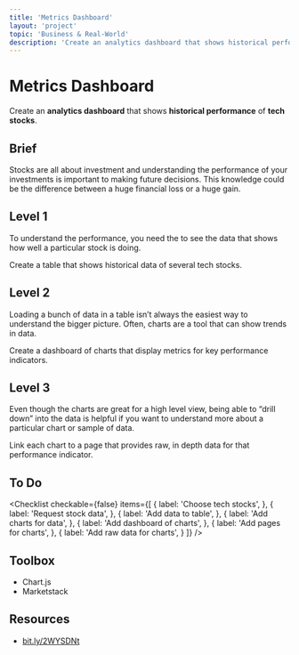 ```yaml
---
title: 'Metrics Dashboard'
layout: 'project'
topic: 'Business & Real-World'
description: 'Create an analytics dashboard that shows historical performance of tech stocks.'
---
```



<ProjectHeader>

# Metrics Dashboard

Create an <strong className="color-blue">analytics dashboard</strong> that shows <strong className="color-purple">historical performance</strong> of <strong className="color-purple">tech stocks</strong>.

</ProjectHeader>

<ProjectContent>

## Brief

Stocks are all about investment and understanding the performance of your investments is important to making future decisions. This knowledge could be the difference between a huge financial loss or a huge gain.

## Level 1

To understand the performance, you need the to see the data that shows how well a particular stock is doing.

Create a table that shows historical data of several tech stocks.

<LoginRequired>

## Level 2

Loading a bunch of data in a table isn’t always the easiest way to understand the bigger picture. Often, charts are a tool that can show trends in data.

Create a dashboard of charts that display metrics for key performance indicators.

## Level 3

Even though the charts are great for a high level view, being able to “drill down” into the data is helpful if you want to understand more about a particular chart or sample of data.

Link each chart to a page that provides raw, in depth data for that performance indicator.

</LoginRequired>

</ProjectContent>

<ProjectSidebar>

## To Do

<Checklist checkable={false} items={[
  {
    label: 'Choose tech stocks',
  },
  {
    label: 'Request stock data',
  },
  {
    label: 'Add data to table',
  },
  {
    label: 'Add charts for data',
  },
  {
    label: 'Add dashboard of charts',
  },
  {
    label: 'Add pages for charts',
  },
  {
    label: 'Add raw data for charts',
  }
]} />

## Toolbox
- Chart.js
- Marketstack

## Resources
- [bit.ly/2WYSDNt](https://bit.ly/2WYSDNt)

</ProjectSidebar>